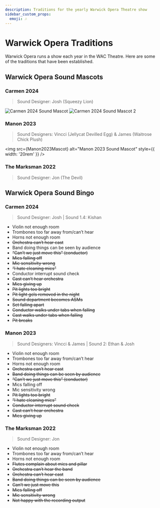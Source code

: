 ```yaml
---
description: Traditions for the yearly Warwick Opera Theatre show
sidebar_custom_props:
  emoji: 🎶
---
```


# Warwick Opera Traditions

Warwick Opera runs a show each year in the WAC Theatre. Here are some of the traditions that have been established.

## Warwick Opera Sound Mascots
### Carmen 2024
> Sound Designer: Josh (Squeezy Lion)

<div className="flex gap-2 flex-wrap">
  <img src={Carmen2024Mascot} alt="Carmen 2024 Sound Mascot" style={{ width: '20rem' }} />
  <img src={Carmen2024Mascot2} alt="Carmen 2024 Sound Mascot 2" style={{ width: '20rem' }} />
</div>


### Manon 2023
> Sound Designers: Vincci (Jellycat Devilled Egg)  & James (Waitrose Chick Plush)

<img src={Manon2023Mascot} alt="Manon 2023 Sound Mascot" style={{ width: '20rem' }} />


### The Marksman 2022

> Sound Designer: Jon (The Devil)

## Warwick Opera Sound Bingo

### Carmen 2024
> Sound Designer: Josh | Sound 1.4: Kishan

* Violin not enough room
* Trombones too far away from/can’t hear
* Horns not enough room
* ~~Orchestra can’t hear cast~~
* Band doing things can be seen by audience
* ~~“Can’t we just move this” (conductor)~~
* ~~Mics falling off~~
* ~~Mic sensitivity wrong~~
* ~~“I hate cleaning mics”~~
* Conductor interrupt sound check
* ~~Cast can’t hear orchestra~~
* ~~Mics giving up~~
* ~~Pit lights too bright~~
* ~~Pit light gels removed in the night~~
* ~~Sound department becomes ASMs~~
* ~~Set falling apart~~
* ~~Conductor walks under tabs when falling~~
* ~~Cast walks under tabs when falling~~
* ~~Pit breaks~~

### Manon 2023
> Sound Designers: Vincci & James | Sound 2: Ethan & Josh

* Violin not enough room
* Trombones too far away from/can’t hear
* Horns not enough room
* ~~Orchestra can’t hear cast~~
* ~~Band doing things can be seen by audience~~
* ~~“Can’t we just move this” (conductor)~~
* Mics falling off
* Mic sensitivity wrong
* ~~Pit lights too bright~~
* ~~“I hate cleaning mics”~~
* ~~Conductor interrupt sound check~~
* ~~Cast can’t hear orchestra~~
* ~~Mics giving up~~

### The Marksman 2022
> Sound Designer: Jon

* Violin not enough room
* Trombones too far away from/can’t hear
* Horns not enough room
* ~~Flutes complain about mics and pillar~~
* ~~Orchestra can’t hear the band~~
* ~~Orchestra can’t hear cast~~
* ~~Band doing things can be seen by audience~~
* ~~Can’t we just move this~~
* ~~Mics falling off~~
* ~~Mic sensitivity wrong~~
* ~~Not happy with the recording output~~
